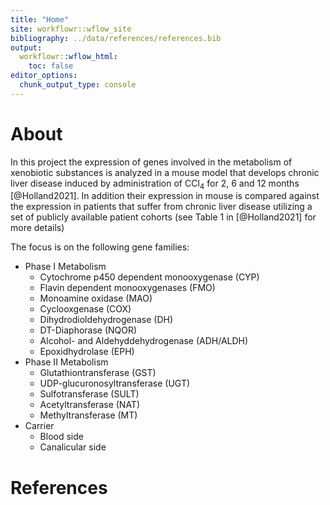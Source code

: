 ```yaml
---
title: "Home"
site: workflowr::wflow_site
bibliography: ../data/references/references.bib
output:
  workflowr::wflow_html:
    toc: false
editor_options:
  chunk_output_type: console
---
```


# About
In this project the expression of genes involved in the metabolism of 
xenobiotic substances is analyzed in a mouse model that develops chronic liver 
disease induced by administration of CCl~4~ for 2, 6 and 12 months 
[@Holland2021]. In addition their expression in mouse is compared against the 
expression in patients that suffer from chronic liver disease utilizing a set of 
publicly available patient cohorts (see Table 1 in [@Holland2021] for more 
details)

The focus is on the following gene families:

* Phase I Metabolism
  + Cytochrome p450 dependent monooxygenase (CYP)
  + Flavin dependent monooxygenases (FMO)
  + Monoamine oxidase (MAO)
  + Cyclooxgenase (COX)
  + Dihydrodioldehydrogenase (DH)
  + DT-Diaphorase (NQOR)
  + Alcohol- and Aldehyddehydrogenase (ADH/ALDH)
  + Epoxidhydrolase (EPH)
* Phase II Metabolism
  + Glutathiontransferase (GST)
  + UDP-glucuronosyltransferase (UGT)
  + Sulfotransferase (SULT)
  + Acetyltransferase (NAT)
  + Methyltransferase (MT)
* Carrier
  + Blood side
  + Canalicular side

# References
